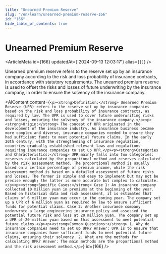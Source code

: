 ```yaml
---
title: "Unearned Premium Reserve"
slug: "/en/learn/unearned-premium-reserve-166"
id: "166"
hide_table_of_contents: true
---
```



# Unearned Premium Reserve

<ArticleMeta id={166} updatedAt={'2024-09-13 12:03:17'} alias={`[]`} />
<div className='border-solid border-b border-t-0 my-4 border-[var(--ifm-color-gray-300)]' />

Unearned premium reserve refers to the reserve set up by an insurance company according to the risk and loss probability of insurance contracts, in accordance with statutory requirements. The unearned premium reserve is used to offset the risks and losses of future underwriting by the insurance company, in order to ensure the solvency of the insurance company.

<AIContent content={`<p><strong>Definition:</strong> Unearned Premium Reserve (UPR) refers to the reserve set up by insurance companies based on the risk and loss probability of insurance contracts, as required by law. The UPR is used to cover future underwriting risks and losses, ensuring the solvency of the insurance company.</p><p><strong>Origin:</strong> The concept of UPR originated in the development of the insurance industry. As insurance business became more complex and diverse, insurance companies needed to ensure they had sufficient funds to meet potential future claims. In the early 20th century, with the strengthening of insurance regulation, countries gradually established relevant laws and regulations requiring insurance companies to set up UPR.</p><p><strong>Categories and Characteristics:</strong> UPR mainly falls into two categories: reserves calculated by the proportional method and reserves calculated by the risk assessment method. The proportional method is usually based on a certain percentage of premium income, while the risk assessment method is based on a detailed assessment of future risks and losses. The former is simple and easy to implement but may not be precise enough; the latter is more accurate but complex to calculate.</p><p><strong>Specific Cases:</strong> Case 1: An insurance company collected 10 million yuan in premiums at the beginning of the year. Based on historical data and risk assessment, it is estimated that claims of 6 million yuan may occur in the coming year. The company set up a UPR of 6 million yuan as required by law to ensure sufficient funds for potential claims. Case 2: Another insurance company underwrote a large engineering insurance policy and assessed the potential future risk and loss at 20 million yuan. The company set up a UPR of 20 million yuan based on this assessment to meet potential future claims.</p><p><strong>Common Questions:</strong> 1. Why do insurance companies need to set up UPR? Answer: UPR is to ensure that insurance companies have sufficient funds to meet potential future claims, ensuring their solvency. 2. What are the methods for calculating UPR? Answer: The main methods are the proportional method and the risk assessment method.</p>`} id={166} />
